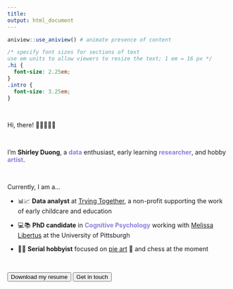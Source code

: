 ```yaml
---
title: 
output: html_document
---
```


```r
aniview::use_aniview() # animate presence of content
```

```css
/* specify font sizes for sections of text
use em units to allow viewers to resize the text; 1 em = 16 px */
.hi {
  font-size: 2.25em;
}
.intro {
  font-size: 3.25em;
}
```

<!-- for accessing the link icons --> 
<script src="https://kit.fontawesome.com/455169677b.js" crossorigin="anonymous"></script> 



<br>

::: {.aniview data-av-animation="fadeInLeft"}

<p class="hi"> 
Hi, there! 👩🏻‍💻👋🏼 
</p>

:::

<br>

::: {.aniview data-av-animation="fadeInRight"}

<p class="intro"> 

I'm **Shirley Duong**, a <font color = "#8c7edc">**data**</font> enthusiast, early learning <font color = "#8c7edc">**researcher**</font>, and hobby <font color = "#8c7edc">**artist**</font>.
</p>

:::

<br>

::: {.aniview data-av-animation="fadeInUp"}

Currently, I am a...

- 📊📈 <b>Data analyst</b> at <a href=https://tryingtogether.org/>Trying Together</a>, a non-profit supporting the work of early childcare and education

- 💻📚 <b>PhD candidate</b> in <font color = "#8c7edc">**Cognitive Psychology**</font> working with <a href=https://www.lrdc.pitt.edu/people/researcher-detail.cshtml?id=530>Melissa Libertus</a> at the University of Pittsburgh

- 🧵🧩 <b>Serial hobbyist</b> focused on [pie art](https://s-duong.github.io/art.html) 🥧 and chess at the moment

<br>

<a target="_blank" rel="noopener noreferrer" href = "files/ShirleyDuongResume.pdf"><button type="button" class="btn btn-success">Download my resume</button></a> <a target="_blank" rel="noopener noreferrer" href="mailto:shirleyduong5@gmail.com"><button type="button" class="btn btn-success">Get in touch</button></a>

:::